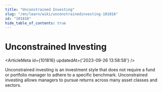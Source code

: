 ```yaml
---
title: "Unconstrained Investing"
slug: "/en/learn/wiki/unconstrainedinvesting-101816"
id: "101816"
hide_table_of_contents: true
---
```



# Unconstrained Investing

<ArticleMeta id={101816} updatedAt={'2023-09-26 13:58:58'} />
<div className='border-solid border-b border-t-0 my-4 border-[var(--ifm-color-gray-300)]' />

Unconstrained investing is an investment style that does not require a fund or portfolio manager to adhere to a specific benchmark. Unconstrained investing allows managers to pursue returns across many asset classes and sectors.
